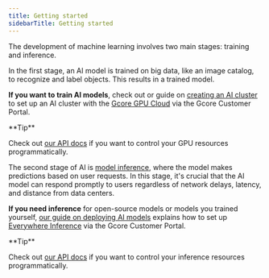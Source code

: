 ---
title: Getting started
sidebarTitle: Getting started
---

The development of machine learning involves two main stages: training and inference.

In the first stage, an AI model is trained on big data, like an image catalog, to recognize and label objects. This results in a trained model.

**If you want to train AI models**, check out or guide on [creating an AI cluster](/edge-ai/ai-infrastructure/create-an-ai-cluster) to set up an AI cluster with the [Gcore GPU Cloud](https://gcore.com/cloud/ai-gpu) via the Gcore Customer Portal.

<Tip>
**Tip**

Check out [our API docs](https://api.gcore.com/docs/cloud#tag/GPU-Cloud) if you want to control your GPU resources programmatically.
</Tip>

The second stage of AI is [model inference](https://gcore.com/learning/what-is-ai-inference/), where the model makes predictions based on user requests. In this stage, it's crucial that the AI model can respond promptly to users regardless of network delays, latency, and distance from data centers.

**If you need inference** for open-source models or models you trained yourself, [our guide on deploying AI models](/edge-ai/everywhere-inference/ai-models/deploy-an-ai-model) explains how to set up [Everywhere Inference](https://gcore.com/everywhere-inference) via the Gcore Customer Portal.

<Tip>
**Tip**

Check out [our API docs](https://api.gcore.com/docs/cloud#tag/Inference-Instances) if you want to control your inference resources programmatically.
</Tip>